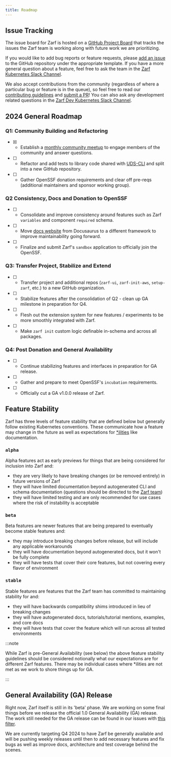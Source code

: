 ```yaml
---
title: Roadmap
---
```


## Issue Tracking

The issue board for Zarf is hosted on a [GitHub Project Board](https://github.com/orgs/defenseunicorns/projects/1) that tracks the issues the Zarf team is working along with future work we are prioritizing.

If you would like to add bug reports or feature requests, please [add an issue](https://github.com/defenseunicorns/zarf/issues) to the GitHub repository under the appropriate template. If you have a more general question about a feature, feel free to ask the team in the [Zarf Kubernetes Slack Channel](https://kubernetes.slack.com/archives/C03B6BJAUJ3).

We also accept contributions from the community (regardless of where a particular bug or feature is in the queue), so feel free to read our [contributing guidelines](/contribute/contributor-guide) and [submit a PR](https://github.com/defenseunicorns/zarf/pulls)!  You can also ask any development related questions in the [Zarf Dev Kubernetes Slack Channel](https://kubernetes.slack.com/archives/C03BP9Z3CMA).

## 2024 General Roadmap

### Q1: Community Building and Refactoring

- [X] - Establish a [monthly community meetup](https://github.com/defenseunicorns/zarf/issues/2202) to engage members of the community and answer questions.
- [ ] - Refactor and add tests to library code shared with [UDS-CLI](https://github.com/defenseunicorns/uds-cli) and split into a new GitHub repository.
- [ ] - Gather OpenSSF donation requirements and clear off pre-reqs (additional maintainers and sponsor working group).

### Q2 Consistency, Docs and Donation to OpenSSF

- [ ] - Consolidate and improve consistency around features such as Zarf `variables` and component `required` schema.
- [ ] - Move [docs website](https://docs.zarf.dev) from Docusaurus to a different framework to improve maintainability going forward.
- [ ] - Finalize and submit Zarf's `sandbox` application to officially join the OpenSSF.

### Q3: Transfer Project, Stabilize and Extend

- [ ] - Transfer project and additional repos (`zarf-ui`, `zarf-init-aws`, `setup-zarf`, etc.) to a new GitHub organization.
- [ ] - Stabilize features after the consolidation of Q2 - clean up GA milestone in preparation for Q4.
- [ ] - Flesh out the extension system for new features / experiments to be more smoothly integrated with Zarf.
- [ ] - Make `zarf init` custom logic definable in-schema and across all packages.

### Q4: Post Donation and General Availability

- [ ] - Continue stabilizing features and interfaces in preparation for GA release.
- [ ] - Gather and prepare to meet OpenSSF's `incubation` requirements.
- [ ] - Officially cut a GA v1.0.0 release of Zarf.

## Feature Stability

Zarf has three levels of feature stability that are defined below but generally follow existing Kubernetes conventions. These communicate how a feature may change in the future as well as expectations for [\*ilities](https://en.wiktionary.org/wiki/ility) like documentation.

### `alpha`

Alpha features act as early previews for things that are being considered for inclusion into Zarf and:

- they are very likely to have breaking changes (or be removed entirely) in future versions of Zarf
- they will have limited documentation beyond autogenerated CLI and schema documentation (questions should be directed to the [Zarf team](https://kubernetes.slack.com/archives/C03B6BJAUJ3))
- they will have limited testing and are only recommended for use cases where the risk of instability is acceptable

### `beta`

Beta features are newer features that are being prepared to eventually become stable features and:

- they may introduce breaking changes before release, but will include any applicable workarounds
- they will have documentation beyond autogenerated docs, but it won't be fully complete
- they will have tests that cover their core features, but not covering every flavor of environment

### `stable`

Stable features are features that the Zarf team has committed to maintaining stability for and:

- they will have backwards compatibility shims introduced in lieu of breaking changes
- they will have autogenerated docs, tutorials/tutorial mentions, examples, and core docs
- they will have tests that cover the feature which will run across all tested environments

:::note

While Zarf is pre-General Availability (see below) the above feature stability guidelines should be considered notionally what our expectations are for different Zarf features. There may be individual cases where \*ilities are not met as we work to shore things up for GA.

:::

## General Availability (GA) Release

Right now, Zarf itself is still in its 'beta' phase. We are working on some final things before we release the official 1.0 General Availability (GA) release. The work still needed for the GA release can be found in our issues with [this filter](https://github.com/defenseunicorns/zarf/issues?q=is%3Aopen+is%3Aissue+label%3Aga).

We are currently targeting Q4 2024 to have Zarf be generally available and will be pushing weekly releases until then to add necessary features and fix bugs as well as improve docs, architecture and test coverage behind the scenes.
